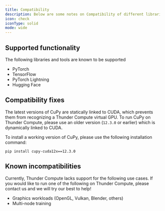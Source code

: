 ```yaml
---
title: Compatibility
description: Below are some notes on Compatibility of different libraries with Thunder Compute
icon: check
iconType: solid
mode: wide
---
```


## Supported functionality

The following libraries and tools are known to be supported

* PyTorch
* TensorFlow
* PyTorch Lightning
* Hugging Face

## Compatibility fixes

The latest versions of CuPy are statically linked to CUDA, which prevents them from recognizing a Thunder Compute virtual GPU. To run CuPy on Thunder Compute, please use an older version (`12.3.0` or earlier) which is dynamically linked to CUDA.

To install a working version of CuPy, please use the following installation command:

`pip install cupy-cuda12x==12.3.0`

## Known incompatibilities

Currently, Thunder Compute lacks support for the following use cases. If you would like to run one of the following on Thunder Compute, please contact us and we will try our best to help!

* Graphics workloads (OpenGL, Vulkan, Blender, others)
* Multi-node training